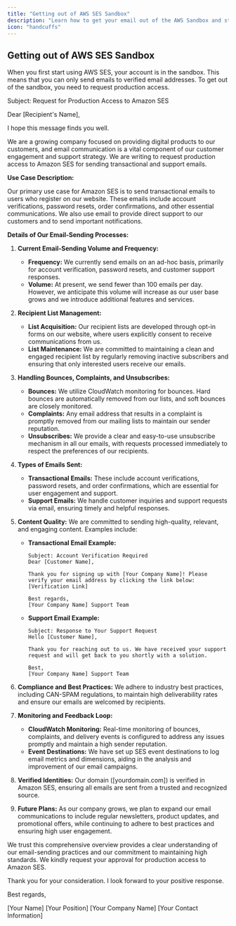```yaml
---
title: "Getting out of AWS SES Sandbox"
description: "Learn how to get your email out of the AWS Sandbox and start sending emails to anyone"
icon: "handcuffs"
---
```


## Getting out of AWS SES Sandbox

When you first start using AWS SES, your account is in the sandbox. This means that you can only send emails to verified email addresses. To get out of the sandbox, you need to request production access.

<Accordion title="Production access template">

Subject: Request for Production Access to Amazon SES

Dear [Recipient's Name],

I hope this message finds you well.

We are a growing company focused on providing digital products to our customers, and email communication is a vital component of our customer engagement and support strategy. We are writing to request production access to Amazon SES for sending transactional and support emails.

**Use Case Description:**

Our primary use case for Amazon SES is to send transactional emails to users who register on our website. These emails include account verifications, password resets, order confirmations, and other essential communications. We also use email to provide direct support to our customers and to send important notifications.

**Details of Our Email-Sending Processes:**

1. **Current Email-Sending Volume and Frequency:**

   - **Frequency:** We currently send emails on an ad-hoc basis, primarily for account verification, password resets, and customer support responses.
   - **Volume:** At present, we send fewer than 100 emails per day. However, we anticipate this volume will increase as our user base grows and we introduce additional features and services.

2. **Recipient List Management:**

   - **List Acquisition:** Our recipient lists are developed through opt-in forms on our website, where users explicitly consent to receive communications from us.
   - **List Maintenance:** We are committed to maintaining a clean and engaged recipient list by regularly removing inactive subscribers and ensuring that only interested users receive our emails.

3. **Handling Bounces, Complaints, and Unsubscribes:**

   - **Bounces:** We utilize CloudWatch monitoring for bounces. Hard bounces are automatically removed from our lists, and soft bounces are closely monitored.
   - **Complaints:** Any email address that results in a complaint is promptly removed from our mailing lists to maintain our sender reputation.
   - **Unsubscribes:** We provide a clear and easy-to-use unsubscribe mechanism in all our emails, with requests processed immediately to respect the preferences of our recipients.

4. **Types of Emails Sent:**

   - **Transactional Emails:** These include account verifications, password resets, and order confirmations, which are essential for user engagement and support.
   - **Support Emails:** We handle customer inquiries and support requests via email, ensuring timely and helpful responses.

5. **Content Quality:**
   We are committed to sending high-quality, relevant, and engaging content. Examples include:

   - **Transactional Email Example:**

     ```plaintext
     Subject: Account Verification Required
     Dear [Customer Name],

     Thank you for signing up with [Your Company Name]! Please verify your email address by clicking the link below:
     [Verification Link]

     Best regards,
     [Your Company Name] Support Team
     ```

   - **Support Email Example:**

     ```plaintext
     Subject: Response to Your Support Request
     Hello [Customer Name],

     Thank you for reaching out to us. We have received your support request and will get back to you shortly with a solution.

     Best,
     [Your Company Name] Support Team
     ```

6. **Compliance and Best Practices:**
   We adhere to industry best practices, including CAN-SPAM regulations, to maintain high deliverability rates and ensure our emails are welcomed by recipients.

7. **Monitoring and Feedback Loop:**

   - **CloudWatch Monitoring:** Real-time monitoring of bounces, complaints, and delivery events is configured to address any issues promptly and maintain a high sender reputation.
   - **Event Destinations:** We have set up SES event destinations to log email metrics and dimensions, aiding in the analysis and improvement of our email campaigns.

8. **Verified Identities:**
   Our domain ([yourdomain.com]) is verified in Amazon SES, ensuring all emails are sent from a trusted and recognized source.

9. **Future Plans:**
   As our company grows, we plan to expand our email communications to include regular newsletters, product updates, and promotional offers, while continuing to adhere to best practices and ensuring high user engagement.

We trust this comprehensive overview provides a clear understanding of our email-sending practices and our commitment to maintaining high standards. We kindly request your approval for production access to Amazon SES.

Thank you for your consideration. I look forward to your positive response.

Best regards,

[Your Name]
[Your Position]
[Your Company Name]
[Your Contact Information]

</Accordion>
